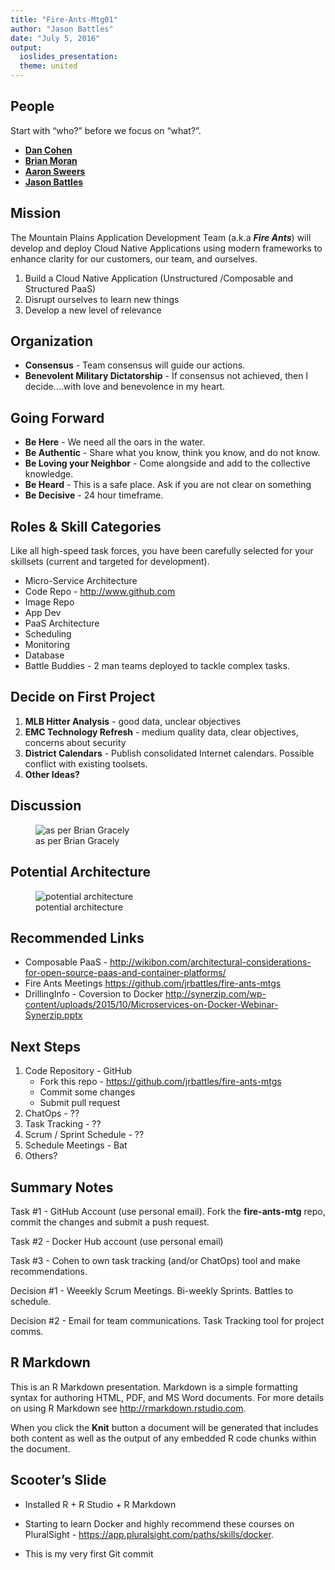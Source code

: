 ```yaml
---
title: "Fire-Ants-Mtg01"
author: "Jason Battles"
date: "July 5, 2016"
output: 
  ioslides_presentation:
  theme: united
---
```


## People
Start with “who?” before we focus on “what?”.

- **[Dan Cohen](https://github.com/dancohen21)**
- **[Brian Moran](https://github.com/brianmoranOK)**
- **[Aaron Sweers](https://github.com/asweers)**
- **[Jason Battles](https://github.com/jrbattles/)**

## Mission
The Mountain Plains Application Development Team (a.k.a ***Fire Ants***) will develop and deploy Cloud Native Applications using modern frameworks to enhance clarity for our customers, our team, and ourselves.

1. Build a Cloud Native Application (Unstructured /Composable and Structured PaaS)
2. Disrupt ourselves to learn new things
3. Develop a new level of relevance

## Organization

- **Consensus** - Team consensus will guide our actions.  
- **Benevolent Military Dictatorship** - If consensus not achieved, then I decide….with love and benevolence in my heart.

## Going Forward

- **Be Here** - We need all the oars in the water.
- **Be Authentic** - Share what you know, think you know, and do not know.
- **Be Loving your Neighbor** - Come alongside and add to the collective knowledge.
- **Be Heard** - This is a safe place.  Ask if you are not clear on something
- **Be Decisive** - 24 hour timeframe.  

## Roles & Skill Categories

Like all high-speed task forces, you have been carefully selected for your skillsets (current and targeted for development).  

- Micro-Service Architecture
- Code Repo - <http://www.github.com>
- Image Repo
- App Dev
- PaaS Architecture
- Scheduling 
- Monitoring
- Database
- Battle Buddies - 2 man teams deployed to tackle complex tasks.  

## Decide on First Project

1. **MLB Hitter Analysis** - good data, unclear objectives
2. **EMC Technology Refresh** - medium quality data, clear objectives, concerns about security
3. **District Calendars** - Publish consolidated Internet calendars. Possible conflict with existing toolsets.
4. **Other Ideas?**

## Discussion
![as per Brian Gracely](images/Structured-Composable-Unstructured3.jpg)

## Potential Architecture
![potential architecture](images/architecture01.jpg)

## Recommended Links
* Composable PaaS - 
<http://wikibon.com/architectural-considerations-for-open-source-paas-and-container-platforms/>
* Fire Ants Meetings
<https://github.com/jrbattles/fire-ants-mtgs>
* DrillingInfo - Coversion to Docker
<http://synerzip.com/wp-content/uploads/2015/10/Microservices-on-Docker-Webinar-Synerzip.pptx>

## Next Steps
1. Code Repository - GitHub
    * Fork this repo - <https://github.com/jrbattles/fire-ants-mtgs>
    * Commit some changes
    * Submit pull request
2. ChatOps - ??
3. Task Tracking - ??
4. Scrum / Sprint Schedule - ??
5. Schedule Meetings - Bat
5. Others?

## Summary Notes

Task #1 - GitHub Account (use personal email).  Fork the **fire-ants-mtg** repo, commit the changes and submit a push request. 

Task #2 - Docker Hub account (use personal email)

Task #3 - Cohen to own task tracking (and/or ChatOps) tool and make recommendations.

Decision #1 - Weeekly Scrum Meetings. Bi-weekly Sprints.  Battles to schedule.

Decision #2 - Email for team communications. Task Tracking tool for project comms. 

## R Markdown

This is an R Markdown presentation. Markdown is a simple formatting syntax for authoring HTML, PDF, and MS Word documents. For more details on using R Markdown see <http://rmarkdown.rstudio.com>.

When you click the **Knit** button a document will be generated that includes both content as well as the output of any embedded R code chunks within the document.


## Scooter's Slide

- Installed R + R Studio + R Markdown

- Starting to learn Docker and highly recommend these courses on PluralSight - <https://app.pluralsight.com/paths/skills/docker>.

- This is my very first Git commit

